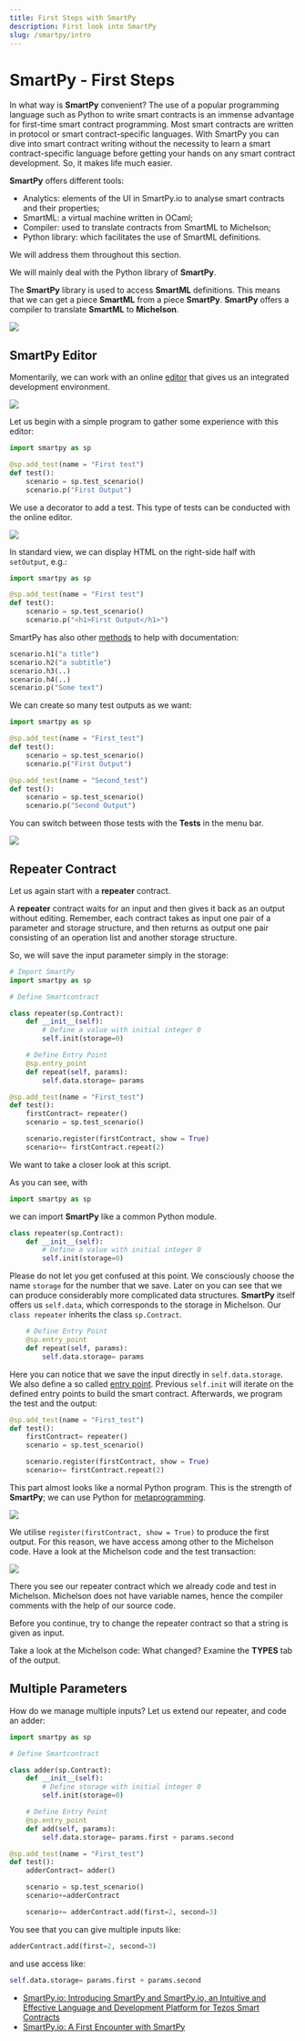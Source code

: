 ```yaml
---
title: First Steps with SmartPy
description: First look into SmartPy
slug: /smartpy/intro
---
```


# SmartPy - First Steps

In what way is **SmartPy** convenient? 
The use of a popular programming language such as Python to write smart contracts is an immense advantage for first-time smart contract programming. 
Most smart contracts are written in protocol or smart contract-specific languages. With SmartPy you can dive into smart contract writing without the necessity to learn a smart contract-specific language before getting your hands on any smart contract development. 
So, it makes life much easier.

**SmartPy** offers different tools: 

* Analytics: elements of the UI in SmartPy.io to analyse smart contracts and their properties;
* SmartML: a virtual machine written in OCaml;
* Compiler: used to translate contracts from SmartML to Michelson;
* Python library: which facilitates the use of SmartML definitions.

We will address them throughout this section.

We will mainly deal with the Python library of **SmartPy**. 

The **SmartPy** library is used to access **SmartML** definitions. This means that we can get a piece **SmartML** from a piece **SmartPy**. **SmartPy** offers a compiler to translate **SmartML** to **Michelson**.

![](images/smartml.png)

## SmartPy Editor

Momentarily, we can work with an online [editor](https://smartpy.io/ide) that gives us an integrated development environment.

![](images/editor1.png)

Let us begin with a simple program to gather some experience with this editor:

```python
import smartpy as sp

@sp.add_test(name = "First test")
def test():
    scenario = sp.test_scenario()
    scenario.p("First Output")
```

We use a decorator to add a test. This type of tests can be conducted with the online editor.

![](images/editor2.png)

In standard view, we can display HTML on the right-side half with `setOutput`, e.g.:

```python
import smartpy as sp

@sp.add_test(name = "First test")
def test():
    scenario = sp.test_scenario()
    scenario.p("<h1>First Output</h1>")
```

SmartPy has also other [methods](https://smartpy.io/reference.html#_tests_and_scenarios) to help with documentation:

```python
scenario.h1("a title")
scenario.h2("a subtitle")
scenario.h3(..)
scenario.h4(..)
scenario.p("Some text")
```

We can create so many test outputs as we want:

```python
import smartpy as sp

@sp.add_test(name = "First_test")
def test():
    scenario = sp.test_scenario()
    scenario.p("First Output")

@sp.add_test(name = "Second_test")
def test():
    scenario = sp.test_scenario()
    scenario.p("Second Output")
```

You can switch between those tests with the **Tests** in the menu bar.

![](images/editor_tests.png)

## Repeater Contract

Let us again start with a **repeater** contract.

A **repeater** contract waits for an input and then gives it back as an output without editing. Remember, each contract takes as input one pair of a parameter and storage structure, and then returns as output one pair consisting of an operation list and another storage structure.

So, we will save the input parameter simply in the storage:

```python
# Import SmartPy
import smartpy as sp

# Define Smartcontract

class repeater(sp.Contract):
    def __init__(self):
        # Define a value with initial integer 0
        self.init(storage=0)

    # Define Entry Point
    @sp.entry_point
    def repeat(self, params):
        self.data.storage= params

@sp.add_test(name = "First_test")
def test():
    firstContract= repeater()
    scenario = sp.test_scenario()

    scenario.register(firstContract, show = True)
    scenario+= firstContract.repeat(2)
```

We want to take a closer look at this script.

As you can see, with

```python
import smartpy as sp
```


we can import **SmartPy** like a common Python module.

```python
class repeater(sp.Contract):
    def __init__(self):
        # Define a value with initial integer 0
        self.init(storage=0)
```

Please do not let you get confused at this point. We consciously choose the name `storage` for the number that we save. Later on you can see that we can produce considerably more complicated data structures. **SmartPy** itself offers us `self.data`, which corresponds to the storage in Michelson. Our `class repeater` inherits the class `sp.Contract`.

```python
    # Define Entry Point
    @sp.entry_point
    def repeat(self, params):
        self.data.storage= params
```

Here you can notice that we save the input directly in `self.data.storage`. We also define a so called [entry point](https://blog.nomadic-labs.com/michelson-updates-in-005.html). Previous `self.init` will iterate on the defined entry points to build the smart contract. Afterwards, we program the test and the output:

```python
@sp.add_test(name = "First_test")
def test():
    firstContract= repeater()
    scenario = sp.test_scenario()

    scenario.register(firstContract, show = True)
    scenario+= firstContract.repeat(2)
```

This part almost looks like a normal Python program. This is the strength of **SmartPy**; we can use Python for [metaprogramming](https://en.wikipedia.org/wiki/Metaprogramming). 

![](images/editor3.png)

We utilise `register(firstContract, show = True)` to produce the first output. For this reason, we have access among other to the Michelson code. Have a look at the Michelson code and the test transaction:

![](images/editor_tx.png)

There you see our repeater contract which we already code and test in Michelson. Michelson does not have variable names, hence the compiler comments with the help of our source code.

<div class="b9-tip">
    <p>Before you continue, try to change the repeater contract so that a string is given as input.</p>
    <p>Take a look at the Michelson code: What changed? Examine the <b>TYPES</b> tab of the output.</p>
</div>

## Multiple Parameters

How do we manage multiple inputs? Let us extend our repeater, and code an adder:

```python
import smartpy as sp

# Define Smartcontract

class adder(sp.Contract):
    def __init__(self):
        # Define storage with initial integer 0
        self.init(storage=0)

    # Define Entry Point
    @sp.entry_point
    def add(self, params):
        self.data.storage= params.first + params.second

@sp.add_test(name = "First_test")
def test():
    adderContract= adder()

    scenario = sp.test_scenario()
    scenario+=adderContract

    scenario+= adderContract.add(first=2, second=3)
```

You see that you can give multiple inputs like:

```python
adderContract.add(first=2, second=3)
```

and use access like:

```python
self.data.storage= params.first + params.second
```

<div class="b9-reading">
<ul>
<li><a href="https://medium.com/@SmartPy_io/introducing-smartpy-and-smartpy-io-d4013bee7d4e">SmartPy.io: Introducing SmartPy and SmartPy.io, an Intuitive and Effective Language and Development Platform for Tezos Smart Contracts</a></li>
<li><a href="https://medium.com/@SmartPy_io/a-first-encounter-with-smartpy-70e28bfeed79">SmartPy.io: A First Encounter with SmartPy</a></li>
</ul>
</div>
